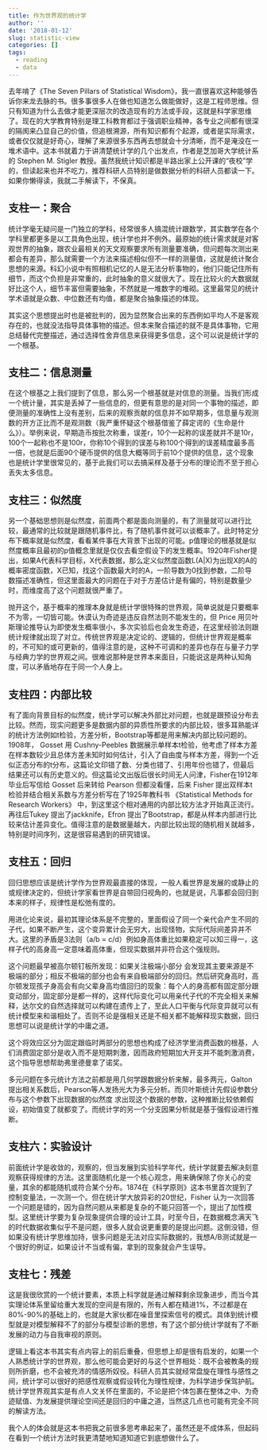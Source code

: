 ```yaml
---
title: 作为世界观的统计学
author: ''
date: '2018-01-12'
slug: statistic-view
categories: []
tags:
  - reading
  - data
---
```


去年啃了《The Seven Pillars of Statistical Wisdom》，我一直很喜欢这种能够告诉你来龙去脉的书。很多事很多人在做也知道怎么做能做好，这是工程师思维。但只有知道为什么去做才能更深层次的改造现有的方法或手段，这就是科学家思维了。现在的大学教育特别是理工科教育都过于强调职业精神，各专业之间都有很深的隔阂来凸显自己的价值，但追根溯源，所有知识都有个起源，或者是实际需求，或者仅仅就是好奇心，理解了来源很多东西再去想就会十分清晰，而不是淹没在一堆术语中。这本书就着力于讲清楚统计学的几个出发点，作者是芝加哥大学统计系的 Stephen M. Stigler 教授。虽然我统计知识都是半路出家上公开课的“夜校”学的，但读起来也并不吃力，推荐科研人员特别是做数据分析的科研人员都读一下。如果你懒得读，我就二手解读下，不保真。

## 支柱一：聚合

统计学毫无疑问是一门独立的学科，经常很多人搞混统计跟数学，其实数学在各个学科里都更多是以工具角色出现，统计学也并不例外。最原始的统计需求就是对客观世界的抽象，跟农业最相关的天文观察要求所有测量要准确，但问题每次测出来都会有差异，那么就需要一个方法来描述相似但不一样的测量值，这就是统计聚合思想的来源。科幻小说中有照相机记忆的人是无法分析事物的，他们只能记住所有细节，而这个负担是非常重的，此时抽象的意义就很大了。现在比较火的大数据就好比这个人，细节丰富但需要抽象，不然就是一堆数字的堆砌。这里最常见的统计学术语就是众数、中位数还有均值，都是聚合抽象描述的体现。

其实这个思想提出时也是被批判的，因为显然聚合出来的东西例如平均人不是客观存在的，也就没法指导具体事物的描述。但本来聚合描述的就不是具体事物，它用总结替代完整描述，通过选择性舍弃信息来获得更多信息，这个可以说是统计学的一个根基。

## 支柱二：信息测量

在这个根基之上我们提到了信息，那么另一个根基就是对信息的测量。当我们形成一个统计量，其实是丢掉了一些信息的，但更有意思的是对同一个事物的描述，即便测量的准确性上没有差别，后来的观察贡献的信息并不如早期多，信息量与观测数的开方正比而不是观测数（我严重怀疑这个根基借鉴了薛定谔的《生命是什么》）。举例来说，早期造币按批次称重，误差r，10个一起称的误差就并不是10r，100个一起称也不是100r，你称10个得到的误差与称100个得到的误差精度最多高一倍，也就是后面90个硬币提供的信息大概等同于前10个提供的信息，这个现象也是统计学里很常见的，基于此我们可以去搞采样及基于分布的理论而不至于担心丢失太多信息。

## 支柱三：似然度

另一个基础思想则是似然度，前面两个都是面向测量的，有了测量就可以进行比较，最通常的比较就是跟随机事件比，有了随机事件就可以谈概率了。此时特定分布下概率就是似然度，看看某件事在大背景下出现的可能。p值理论的根基就是似然度概率且最初的p值概念里就是仅仅去看空假设下的发生概率。1920年Fisher提出，如果A代表科学目标，X代表数据，那么定义似然度函数L(A|X)为出现X的A的概率密度函数，X已知，找这个函数最大时的A，一阶导数为0找到参数，二阶导数描述准确性，但这里面最大的问题在于对于方差估计是有偏的，特别是数量少时，而维度高了这个问题就很严重了。

抛开这个，基于概率的推理本身就是统计学很特殊的世界观，简单说就是只要概率不为零，一切皆可能。休谟认为奇迹是违反自然法则不能发生的，但 Price 用贝叶斯理论推导认为即使发生概率很小，多次实验后也会发生奇迹，在这里经验法则跟统计规律就出现了对立。传统世界观是决定论的、逻辑的，但统计世界观是概率的，不可知的或可更新的，值得注意的是，这种不可调和的差异也存在与量子力学与经典力学的世界观之间。很难说那种是世界本来面目，只能说这是两种认知角度，可以矛盾地存在于同一个人身上。

## 支柱四：内部比较

有了面向背景目标的似然度，统计学可以解决外部比对问题，也就是跟预设分布去比较。然而，现实问题更多是数据内部的异质性所要求的内部比较，很多耳熟能详的统计方法例如t检验，方差分析，Bootstrap等都是用来解决内部比较问题的。1908年， Gosset 用 Cushny-Peebles 数据展示单样本t检验，他考虑了样本方差在样本数较少且总体方差未知时如何估计，引入了自由度与样本方差，得到一个近似正态分布的t分布，这篇论文印错了数、分类也错了、引用年份也错了，但最后结果还可以有历史意义的。但这篇论文出版后很长时间无人问津，Fisher在1912年毕业后写信给 Gosset 后来转给 Pearson 但都没看懂，后来 Fisher 提出双样本t检验并结合相关系数与方差分析写在了1925年教科书 《Statistical Methods for Research Workers》 中，到这里这个相对通用的内部比较方法才开始真正流行。再往后Tukey 提出了jackknife，Efron 提出了Bootstrap，都是从样本内部进行比较来估计差异变化。值得注意的是数据量越大，内部比较出现的随机相关就越多，特别是时间序列，这是很容易遇到的研究错误。

## 支柱五：回归

回归思想应该是统计学作为世界观最直接的体现，一般人看世界是发展的或静止的或规律决定的，但统计学家看世界是自带回归视角的，也就是说，凡事都会回归到本来的样子，规律性是松弛有度的。

用进化论来说，最初其理论体系是不完整的，里面假设了同一个亲代会产生不同的子代，如果不断产生，这个变异累计会无穷大，出现怪物，实际代际间差异并不大。这里的矛盾是3法则（a/b = c/d）例如身高体重比如果稳定可以知三得一，这样子代的高身高一定意味着高体重，但现实数据并非符合这个强规则。

这个问题最早被高尔顿钉板所发现：如果关注极端小部分 会发现其主要来源是不极端的部分；相反不极端的部分也会有来自极端部分的回归。然后研究身高时，高尔顿发现孩子身高会有向父辈身高均值回归的现象：每个人的身高都有固定部分跟变动部分，固定部分是都一样的，这样代际变化可以用亲代子代的不完全相关来解释，达尔文的自然选择就可以构建在遗传上了，至此人口平衡与代际变异就可以有统计模型来和谐相处了。否则不论是强相关还是不相关都不能解释现实数据，回归思想可以说是统计学的中庸之道。

这个将效应区分为固定跟临时两部分的思想也构成了经济学里消费函数的根基，人们消费固定部分是收入而不是短期刺激，因而政府短期加大开支并不能刺激消费，这个指导思想帮助弗里德曼拿了诺奖。

多元问题在多元统计方法之前都是用几何学跟数据分析来解，最多两元，Galton提出相关系数后，Pearson等人发扬光大为多元分析。而贝叶斯统计先假设参数分布与这个参数下出现数据的似然度 求出现这个数据的参数，这种推断比较依赖假设，初始值变了就都变了。而统计学的另一个分支因果分析就是基于强假设进行推断。

## 支柱六：实验设计

前面统计学是收敛的，观察的，但当发展到实验科学年代，统计学就要去解决刻意观察获得规律的方法。这里面随机化是一个核心观念，用来确保除了你关心的变量，其余的都能随机或符合某个分布。1874在《科学原则》这本书里首次提到了控制变量法，一次测一个。但在统计学大放异彩的20世纪，Fisher 认为一次回答一个问题是错的，因为自然问题从来都是复杂的不能只回答一个，提出了加性模型。这里统计学要为复杂现象提供合理的设计工具，时至今日，在数据概念满天飞的时代数据收集似乎不是问题，很多人就会说更重要的是提出问题。这倒没错，但如果没有统计学思维加持，很多问题是无法对应实际数据的，我想A/B测试就是一个很好的例证，如果设计不当或有偏，拿到的现象就会产生误导。

## 支柱七：残差

这是我很欣赏的一个统计要素，本质上科学就是通过解释剩余现象进步，而当今其实理论体系里留给重大发现的空间是有限的，所有人都在精进1%，不过都是在80%-90%的基础上的，也就是大家伙都在噪音里探索信号的模式。具体到统计模型就是对模型解释不了的部分与模型诊断的思想，有了这个部分统计学就有了不断发展的动力与自我审视的原则。

逻辑上看这本书其实有点内容上的前后重叠，但思想上却是很有启发的，如果一个人熟悉统计学的世界观，那么他可能会更好的与这个世界相处：既不会被教条的规则所折磨，也不会被充沛的情感所奴役。科研人员其实就经常盘旋在理性与感性之间，统计学可以很好的把感性观察或假设转化为理性规律，为科学进步保驾护航。统计学世界观其实是有点人文关怀在里面的，不论是把个体包裹在整体之中、为奇迹赋值、为发展提供理论空间还是回归的中庸之道，当然这几点也可能有完全不同的解读方法。

我个人的体会就是这本书把我之前很多思考串起来了，虽然还是不成体系，但起码在看到一个统计方法时我更清楚地知道知道它到底想做什么了。